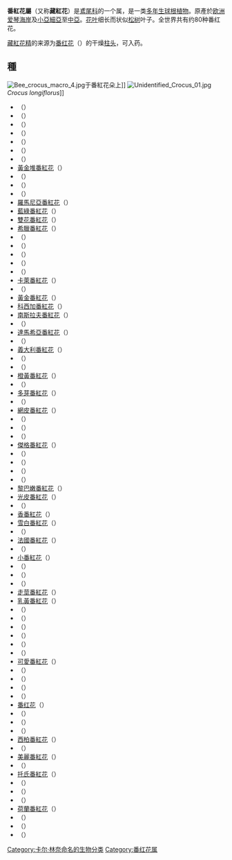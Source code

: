 {{automatic taxobox
|image = برداشت زعفران در روستای زالی عکس از احمد نیک گفتار.JPG
|image_caption = ''[[Crocus_sativus|Crocus sativus]]''
|taxon = Crocus
|authority = [[Carl_Linnaeus|L.]]
|type_species = ''[[Crocus_sativus|Crocus sativus]]''
|type_species_authority = L.
|synonyms_ref =
|synonyms = *''Safran'' <small>Medik.</small>
*''Geanthus'' <small>Raf.</small>
*''Crociris'' <small>Schur</small>
}}
'''番紅花屬'''（又称'''藏紅花'''）是[[鳶尾科|鳶尾科]]的一个属，是一类[[多年生植物|多年生]][[球根|球根]][[植物|植物]]。原產於[[欧洲|欧洲]][[爱琴海|爱琴海岸]]及[[小亞細亞|小亞細亞]]至[[中亞|中亞]]。[[叶|花叶]]细长而状似[[松树|松树]]叶子。全世界共有约80种番红花。

[[藏紅花精|藏紅花精]]的来源为[[番红花|番红花]]（''{{lang|la|C. sativus}}''）的干燥[[柱头|柱头]]，可入药。

== 種 ==
[[File:Bee_crocus_macro_4.jpg|left]]于番紅花朵上]]
[[File:Unidentified_Crocus_01.jpg|right]] ''Crocus longiflorus'']]
* <!--[[~|~]]-->（''{{lang|la|Crocus autranii}}''）
* <!--[[~|~]]-->（''{{lang|la|Crocus abantensis}}''）
* <!--[[~|~]]-->（''{{lang|la|Crocus adanensis}}''）
* <!--[[~|~]]-->（''{{lang|la|Crocus aerius}}''）
* <!--[[~|~]]-->（''{{lang|la|Crocus alatavicus}}''）
* <!--[[~|~]]-->（''{{lang|la|Crocus aleppicus}}''）
* <!--[[~|~]]-->（''{{lang|la|Crocus almehensis}}''）
* [[黃金堆番紅花|黃金堆番紅花]]（''{{lang|la|Crocus ancyrensis}}''）
* <!--[[~|~]]-->（''{{lang|la|Crocus angustifolius}}''）
* <!--[[~|~]]-->（''{{lang|la|Crocus antalyensis}}''）
* <!--[[~|~]]-->（''{{lang|la|Crocus asumaniae}}''）
* [[羅馬尼亞番紅花|羅馬尼亞番紅花]]（''{{lang|la|Crocus banaticus}}''）
* [[藍綠番紅花|藍綠番紅花]]（''{{lang|la|Crocus baytopiorum}}''）
* [[雙花番紅花|雙花番紅花]]（''{{lang|la|Crocus biflorus}}''）
* [[希臘番紅花|希臘番紅花]]（''{{lang|la|Crocus boryi}}''）
* <!--[[~|~]]-->（''{{lang|la|Crocus boulosii}}''）
* <!--[[~|~]]-->（''{{lang|la|Crocus cambessedesii}}''）
* <!--[[~|~]]-->（''{{lang|la|Crocus cancellatus}}''）
* <!--[[~|~]]-->（''{{lang|la|Crocus candidus}}''）
* <!--[[~|~]]-->（''{{lang|la|Crocus carpetanus}}''）
* [[卡萊番紅花|卡萊番紅花]]（''{{lang|la|Crocus cartwrightianus}}''）
* <!--[[~|~]]-->（''{{lang|la|Crocus caspius}}''）
* [[黃金番紅花|黃金番紅花]]（''{{lang|la|Crocus chrysanthus}}''）
* [[科西加番紅花|科西加番紅花]]（''{{lang|la|Crocus corsicus}}''）
* [[南斯拉夫番紅花|南斯拉夫番紅花]]（''{{lang|la|Crocus cvijicii}}''）
* <!--[[~|~]]-->（''{{lang|la|Crocus cyprius}}''）
* [[達馬希亞番紅花|達馬希亞番紅花]]（''{{lang|la|Crocus dalmaticus}}''）
* <!--[[~|~]]-->（''{{lang|la|Crocus danfordiae}}''）
* [[義大利番紅花|義大利番紅花]]（''{{lang|la|Crocus etruscus}}''）
* <!--[[~|~]]-->（''{{lang|la|Crocus flavus}}''）
* <!--[[~|~]]-->（''{{lang|la|Crocus fleischeri}}''）
* [[橙黃番紅花|橙黃番紅花]]（''{{lang|la|Crocus gargaricus}}''）
* <!--[[~|~]]-->（''{{lang|la|Crocus gilanicus}}''）
* [[多芽番紅花|多芽番紅花]]（''{{lang|la|Crocus goulimyi}}''）
* <!--[[~|~]]-->（''{{lang|la|Crocus graveolens}}''）
* [[網皮番紅花|網皮番紅花]]（''{{lang|la|Crocus hadriaticus}}''）
* <!--[[~|~]]-->（''{{lang|la|Crocus hartmannianus}}''）
* <!--[[~|~]]-->（''{{lang|la|Crocus hermoneus}}''）
* <!--[[~|~]]-->（''{{lang|la|Crocus hyemalis}}''）
* [[傑格番紅花|傑格番紅花]]（''{{lang|la|Crocus imperati}}''）
* <!--[[~|~]]-->（''{{lang|la|Crocus karduchorum}}''）
* <!--[[~|~]]-->（''{{lang|la|Crocus kerndorffiorum}}''）
* <!--[[~|~]]-->（''{{lang|la|Crocus korolkowii}}''）
* <!--[[~|~]]-->（''{{lang|la|Crocus kosaninii}}''）
* [[黎巴嫩番紅花|黎巴嫩番紅花]]（''{{lang|la|Crocus kotschyanus}}''）
* [[光皮番紅花|光皮番紅花]]（''{{lang|la|Crocus laevigatus}}''）
* <!--[[~|~]]-->（''{{lang|la|Crocus leichtlinii}}''）
* [[香番紅花|香番紅花]]（''{{lang|la|Crocus longiflorus}}''）
* [[雪白番紅花|雪白番紅花]]（''{{lang|la|Crocus malyi}}''）
* <!--[[~|~]]-->（''{{lang|la|Crocus mathewii}}''）
* [[法國番紅花|法國番紅花]]（''{{lang|la|Crocus medius}}''）
* <!--[[~|~]]-->（''{{lang|la|Crocus michelsonii}}''）
* [[小番紅花|小番紅花]]（''{{lang|la|Crocus minimus}}''）
* <!--[[~|~]]-->（''{{lang|la|Crocus moabiticus}}''）
* <!--[[~|~]]-->（''{{lang|la|Crocus nevadensis}}''）
* <!--[[~|~]]-->（''{{lang|la|Crocus niveus}}''）
* [[走莖番紅花|走莖番紅花]]（''{{lang|la|Crocus nudiflorus}}''）
* [[乳黃番紅花|乳黃番紅花]]（''{{lang|la|Crocus ochroleucus}}''）
* <!--[[~|~]]-->（''{{lang|la|Crocus olivieri}}''）
* <!--[[~|~]]-->（''{{lang|la|Crocus oreocreticus}}''）
* <!--[[~|~]]-->（''{{lang|la|Crocus pallasii}}''）
* <!--[[~|~]]-->（''{{lang|la|Crocus paschei}}''）
* <!--[[~|~]]-->（''{{lang|la|Crocus pelistericus}}''）
* <!--[[~|~]]-->（''{{lang|la|Crocus pestalozzae}}''）
* [[可愛番紅花|可愛番紅花]]（''{{lang|la|Crocus pulchellus}}''）
* <!--[[~|~]]-->（''{{lang|la|Crocus reticulatus}}''）
* <!--[[~|~]]-->（''{{lang|la|Crocus robertianus}}''）
* <!--[[~|~]]-->（''{{lang|la|Crocus rujanensis}}''）
* <!--[[~|~]]-->（''{{lang|la|Crocus saris}}''）
* [[番红花|番红花]]（''{{lang|la|Crocus sativus}}''）
* <!--[[~|~]]-->（''{{lang|la|Crocus scardicus}}''）
* <!--[[~|~]]-->（''{{lang|la|Crocus scharojanii}}''）
* <!--[[~|~]]-->（''{{lang|la|Crocus serotinus}}''）
* [[西柏番紅花|西柏番紅花]]（''{{lang|la|Crocus sieberi}}''）
* <!--[[~|~]]-->（''{{lang|la|Crocus sieheanus}}''）
* [[美麗番紅花|美麗番紅花]]（''{{lang|la|Crocus speciosus}}''）
* <!--[[~|~]]-->（''{{lang|la|Crocus thomasii}}''）
* [[托氏番紅花|托氏番紅花]]（''{{lang|la|Crocus tommasinianus}}''）
* <!--[[~|~]]-->（''{{lang|la|Crocus tournefortii}}''）
* <!--[[~|~]]-->（''{{lang|la|Crocus vallicola}}''）
* <!--[[~|~]]-->（''{{lang|la|Crocus veneris}}''）
* [[荷蘭番紅花|荷蘭番紅花]]（''{{lang|la|Crocus vernus}}''）
* <!--[[~|~]]-->（''{{lang|la|Crocus versicolor}}''）
* <!--[[~|~]]-->（''{{lang|la|Crocus vitellinus}}''）
* <!--[[~|~]]-->（''{{lang|la|Crocus wattiorum}}''）
{{Taxonbar|from=Q157806}}

[[Category:卡尔·林奈命名的生物分类|Category:卡尔·林奈命名的生物分类]]
[[Category:番红花属|Category:番红花属]]